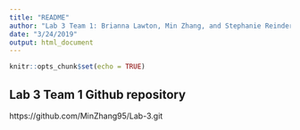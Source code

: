 ```yaml
---
title: "README"
author: "Lab 3 Team 1: Brianna Lawton, Min Zhang, and Stephanie Reinders"
date: "3/24/2019"
output: html_document
---
```


```r
knitr::opts_chunk$set(echo = TRUE)
```

## Lab 3 Team 1 Github repository
https://github.com/MinZhang95/Lab-3.git

